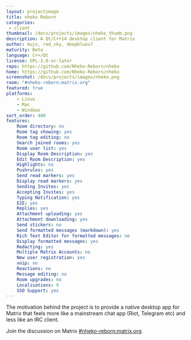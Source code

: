 ```yaml
---
layout: projectimage
title: nheko Reborn
categories: 
 - client
thumbnail: /docs/projects/images/nheko_thumb.png
description: A Qt/C++14 desktop client for Matrix
author: mujx, red_sky, deepbluev7
maturity: Beta
language: C++/Qt
license: GPL-3.0-or-later
repo: https://github.com/Nheko-Reborn/nheko
home: https://github.com/Nheko-Reborn/nheko
screenshot: /docs/projects/images/nheko.png
room: "#nheko-reborn:matrix.org"
featured: true
platforms:
    - Linux
    - Mac
    - Windows
sort_order: 400
features:
    Room directory: no
    Room tag showing: yes
    Room tag editing: no
    Search joined rooms: yes
    Room user list: yes
    Display Room Description: yes
    Edit Room Description: yes
    Highlights: no
    Pushrules: yes
    Send read markers: yes
    Display read markers: yes
    Sending Invites: yes
    Accepting Invites: yes
    Typing Notification: yes
    E2E: yes
    Replies: yes
    Attachment uploading: yes
    Attachment downloading: yes
    Send stickers: no
    Send formatted messages (markdown): yes
    Rich Text Editor for formatted messages: no
    Display formatted messages: yes
    Redacting: yes
    Multiple Matrix Accounts: no
    New user registration: yes
    voip: no
    Reactions: no
    Message editing: no
    Room upgrades: no
    Localisations: 9
    SSO Support: yes
---
```


The motivation behind the project is to provide a native desktop app for Matrix that feels more like a mainstream chat app (Riot, Telegram etc) and less like an IRC client.

Join the discussion on Matrix [#nheko-reborn:matrix.org](https://matrix.to/#/#nheko-reborn:matrix.org).
